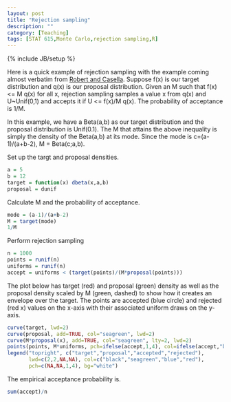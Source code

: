 ```yaml
---
layout: post
title: "Rejection sampling"
description: ""
category: [Teaching]
tags: [STAT 615,Monte Carlo,rejection sampling,R]
---
```

{% include JB/setup %}

Here is a quick example of rejection sampling with the example coming almost verbatim from [Robert and Casella](http://www.amazon.com/gp/product/1441919392/ref=as_li_ss_tl?ie=UTF8&camp=1789&creative=390957&creativeASIN=1441919392&linkCode=as2&tag=jarnieassprod-20). 
Suppose f(x) is our target distribution and q(x) is our proposal distribution. 
Given an M such that f(x) <= M q(x) for all x, rejection sampling samples a value x from q(x) and U~Unif(0,1) and accepts it if U <= f(x)/M q(x). 
The probability of acceptance is 1/M.

In this example, we have a Beta(a,b) as our target distribution and the proposal distribution is Unif(0.1). 
The M that attains the above inequality is simply the density of the Beta(a,b) at its mode. 
Since the mode is c=(a-1)/(a+b-2), M = Beta(c;a,b). 

Set up the targt and proposal densities.
```r
a = 5
b = 12
target = function(x) dbeta(x,a,b)
proposal = dunif
```

Calculate M and the probability of acceptance.

```r
mode = (a-1)/(a+b-2)
M = target(mode)
1/M
```

Perform rejection sampling

```r
n = 1000
points = runif(n)
uniforms = runif(n)
accept = uniforms < (target(points)/(M*proposal(points)))
```

The plot below has target (red) and proposal (green) density as well as the proposal density scaled by M (green, dashed) to show how it creates an envelope over the target. The points are accepted (blue circle) and rejected (red x) values on the x-axis with their associated uniform draws on the y-axis.

```r
curve(target, lwd=2)
curve(proposal, add=TRUE, col="seagreen", lwd=2)
curve(M*proposal(x), add=TRUE, col="seagreen", lty=2, lwd=2)
points(points, M*uniforms, pch=ifelse(accept,1,4), col=ifelse(accept,"blue","red"), lwd=2)
legend("topright", c("target","proposal","accepted","rejected"), 
       lwd=c(2,2,NA,NA), col=c("black","seagreen","blue","red"),
       pch=c(NA,NA,1,4), bg="white") 
```

The empirical acceptance probability is.

```r
sum(accept)/n
```


